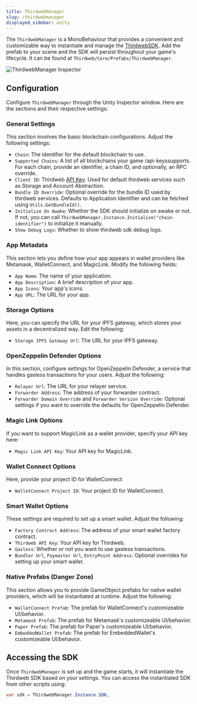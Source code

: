 ```yaml
---
title: ThirdwebManager
slug: /thirdwebmanager
displayed_sidebar: unity
---
```


The `ThirdwebManager` is a MonoBehaviour that provides a convenient and customizable way to instantiate and manage the [ThirdwebSDK](/unity/thirdwebsdk). Add the prefab to your scene and the SDK will persist throughout your game's lifecycle. It can be found at `Thirdweb/Core/Prefabs/ThirdwebManager`.

![ThirdwebManager Inspector](./assets/thirdweb_manager.png)

## Configuration

Configure `ThirdwebManager` through the Unity Inspector window. Here are the sections and their respective settings:

### General Settings

This section involves the basic blockchain configurations. Adjust the following settings:

- `Chain`: The identifier for the default blockchain to use.
- `Supported Chains`: A list of all blockchains your game /api-keyssupports. For each chain, provide an identifier, a chain ID, and optionally, an RPC override.
- `Client ID`: Thirdweb [API Key](https://thirdweb.com/api-key). Used for default thirdweb services such as Storage and Account Abstraction.
- `Bundle ID Override`: Optional override for the bundle ID used by thirdweb services. Defaults to Application Identifier and can be fetched using `Utils.GetBundleId()`.
- `Initialize On Awake`: Whether the SDK should initialize on awake or not. If not, you can call `ThirdwebManager.Instance.Initialize("chain-identifier")` to initialize it manually.
- `Show Debug Logs`: Whether to show thirdweb sdk debug logs.

### App Metadata

This section lets you define how your app appears in wallet providers like Metamask, WalletConnect, and MagicLink. Modify the following fields:

- `App Name`: The name of your application.
- `App Description`: A brief description of your app.
- `App Icons`: Your app's icons.
- `App URL`: The URL for your app.

### Storage Options

Here, you can specify the URL for your IPFS gateway, which stores your assets in a decentralized way. Edit the following:

- `Storage IPFS Gateway Url`: The URL for your IPFS gateway.

### OpenZeppelin Defender Options

In this section, configure settings for OpenZeppelin Defender, a service that handles gasless transactions for your users. Adjust the following:

- `Relayer Url`: The URL for your relayer service.
- `Forwarder Address`: The address of your forwarder contract.
- `Forwarder Domain Override` and `Forwarder Version Override`: Optional settings if you want to override the defaults for OpenZeppelin Defender.

### Magic Link Options

If you want to support MagicLink as a wallet provider, specify your API key here:

- `Magic Link API Key`: Your API key for MagicLink.

### Wallet Connect Options

Here, provide your project ID for WalletConnect:

- `WalletConnect Project ID`: Your project ID for WalletConnect.

### Smart Wallet Options

These settings are required to set up a smart wallet. Adjust the following:

- `Factory Contract Address`: The address of your smart wallet factory contract.
- `Thirdweb API Key`: Your API key for Thirdweb.
- `Gasless`: Whether or not you want to use gasless transactions.
- `Bundler Url`, `Paymaster Url`, `EntryPoint Address`: Optional overrides for setting up your smart wallet.

### Native Prefabs (Danger Zone)

This section allows you to provide GameObject prefabs for native wallet providers, which will be instantiated at runtime. Adjust the following:

- `WalletConnect Prefab`: The prefab for WalletConnect's customizeable UI/behavior.
- `Metamask Prefab`: The prefab for Metamask's customizeable UI/behavior.
- `Paper Prefab`: The prefab for Paper's customizeable UI/behavior.
- `EmbeddedWallet Prefab`: The prefab for EmbeddedWallet's customizeable UI/behavior.

## Accessing the SDK

Once `ThirdwebManager` is set up and the game starts, it will instantiate the Thirdweb SDK based on your settings. You can access the instantiated SDK from other scripts using:

```csharp
var sdk = ThirdwebManager.Instance.SDK;
```

